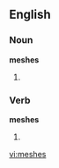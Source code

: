 ==English==

===Noun===
'''meshes'''

# {{plural of|[[mesh]]}}

===Verb===
'''meshes'''

# {{third person singular of|[[mesh]]}}

[[vi:meshes]]